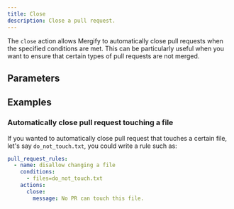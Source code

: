 ```yaml
---
title: Close
description: Close a pull request.
---
```



The `close` action allows Mergify to automatically close pull requests when 
the specified conditions are met. This can be particularly useful when you 
want to ensure that certain types of pull requests are not merged.

## Parameters

<ActionOptionsTable action='close'/>

## Examples

### Automatically close pull request touching a file

If you wanted to automatically close pull request that touches a certain file,
let's say `do_not_touch.txt`, you could write a rule such as:

```yaml
pull_request_rules:
  - name: disallow changing a file
    conditions:
      - files=do_not_touch.txt
    actions:
      close:
        message: No PR can touch this file.
```